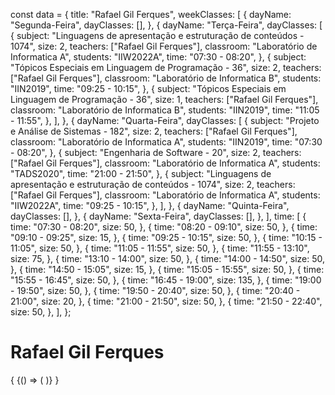 const data = {
  title: "Rafael Gil Ferques",
  weekClasses: [
    {
      dayName: "Segunda-Feira",
      dayClasses: [],
    },
    {
      dayName: "Terça-Feira",
      dayClasses: [
        {
          subject:
            "Linguagens de apresentação e estruturação de conteúdos - 1074",
          size: 2,
          teachers: ["Rafael Gil Ferques"],
          classroom: "Laboratório de Informatica A",
          students: "IIW2022A",
          time: "07:30 - 08:20",
        },
        {
          subject: "Tópicos Especiais em Linguagem de Programação - 36",
          size: 2,
          teachers: ["Rafael Gil Ferques"],
          classroom: "Laboratório de Informatica B",
          students: "IIN2019",
          time: "09:25 - 10:15",
        },
        {
          subject: "Tópicos Especiais em Linguagem de Programação - 36",
          size: 1,
          teachers: ["Rafael Gil Ferques"],
          classroom: "Laboratório de Informatica B",
          students: "IIN2019",
          time: "11:05 - 11:55",
        },
      ],
    },
    {
      dayName: "Quarta-Feira",
      dayClasses: [
        {
          subject: "Projeto e Análise de Sistemas - 182",
          size: 2,
          teachers: ["Rafael Gil Ferques"],
          classroom: "Laboratório de Informatica A",
          students: "IIN2019",
          time: "07:30 - 08:20",
        },
        {
          subject: "Engenharia de Software - 20",
          size: 2,
          teachers: ["Rafael Gil Ferques"],
          classroom: "Laboratório de Informatica A",
          students: "TADS2020",
          time: "21:00 - 21:50",
        },
        {
          subject:
            "Linguagens de apresentação e estruturação de conteúdos - 1074",
          size: 2,
          teachers: ["Rafael Gil Ferques"],
          classroom: "Laboratório de Informatica A",
          students: "IIW2022A",
          time: "09:25 - 10:15",
        },
      ],
    },
    {
      dayName: "Quinta-Feira",
      dayClasses: [],
    },
    {
      dayName: "Sexta-Feira",
      dayClasses: [],
    },
  ],
  time: [
    {
      time: "07:30 - 08:20",
      size: 50,
    },
    {
      time: "08:20 - 09:10",
      size: 50,
    },
    {
      time: "09:10 - 09:25",
      size: 15,
    },
    {
      time: "09:25 - 10:15",
      size: 50,
    },
    {
      time: "10:15 - 11:05",
      size: 50,
    },
    {
      time: "11:05 - 11:55",
      size: 50,
    },
    {
      time: "11:55 - 13:10",
      size: 75,
    },
    {
      time: "13:10 - 14:00",
      size: 50,
    },
    {
      time: "14:00 - 14:50",
      size: 50,
    },
    {
      time: "14:50 - 15:05",
      size: 15,
    },
    {
      time: "15:05 - 15:55",
      size: 50,
    },
    {
      time: "15:55 - 16:45",
      size: 50,
    },
    {
      time: "16:45 - 19:00",
      size: 135,
    },
    {
      time: "19:00 - 19:50",
      size: 50,
    },
    {
      time: "19:50 - 20:40",
      size: 50,
    },
    {
      time: "20:40 - 21:00",
      size: 20,
    },
    {
      time: "21:00 - 21:50",
      size: 50,
    },
    {
      time: "21:50 - 22:40",
      size: 50,
    },
  ],
};

# Rafael Gil Ferques

<div>
  {
    <BrowserOnly>
      {() => (
        <Grid
          title={data.title}
          weekClasses={data.weekClasses}
          time={data.time}
        />
      )}
    </BrowserOnly>
  }
</div>
